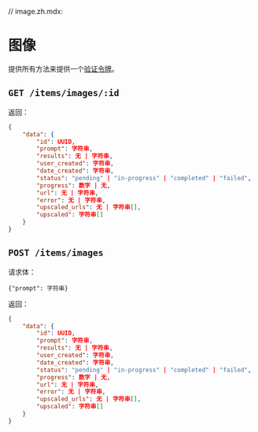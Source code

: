 // image.zh.mdx:

# 图像

提供所有方法来提供一个[验证令牌](/API/authentication)。

## `GET /items/images/:id`

返回： 

```json
{
    "data": {
        "id": UUID,
        "prompt": 字符串,
        "results": 无 | 字符串,
        "user_created": 字符串,
        "date_created": 字符串,
        "status": "pending" | "in-progress" | "completed" | "failed",
        "progress": 数字 | 无, 
        "url": 无 | 字符串,
        "error": 无 | 字符串,
        "upscaled_urls": 无 | 字符串[],
        "upscaled": 字符串[]
    }
}
```

## `POST /items/images`

请求体： 

```
{"prompt": 字符串}
```

返回：

```json
{
    "data": {
        "id": UUID,
        "prompt": 字符串,
        "results": 无 | 字符串,
        "user_created": 字符串,
        "date_created": 字符串,
        "status": "pending" | "in-progress" | "completed" | "failed",
        "progress": 数字 | 无,
        "url": 无 | 字符串,
        "error": 无 | 字符串,
        "upscaled_urls": 无 | 字符串[],
        "upscaled": 字符串[]
    }
}
```